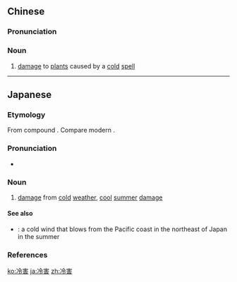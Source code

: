 ==Chinese==
{{zh-forms}}

===Pronunciation===
{{zh-pron
|m=lěnghài
|c=laang5 hoi6
|cat=n
}}

===Noun===
{{zh-noun}}

# {{lb|zh|agriculture}} [[damage]] to [[plant]]s caused by a [[cold]] [[spell]]

----

==Japanese==
<div style="float:right;">
{{wikipedia|lang=ja}}
</div>
{{ja-kanjitab|れい|がい}}

===Etymology===
From {{etyl|ltc|ja|sort=れいがい}} compound {{m|zh|冷害|tr=leng gai<sup>H</sup>|lit=cold + harm, injury}}. Compare modern {{etyl|cmn|-}} {{zh-l|冷害|tr=lěnghài}}.

===Pronunciation===
* {{ja-pron|yomi=goon|れいがい|acc=0|acc_ref=NHK,DJR}}

===Noun===
{{ja-noun|れいがい}}

# [[damage]] from [[cold]] [[weather]], [[cool]] [[summer]] [[damage]] {{gloss|to harvest}}

====See also====
* {{ja-r|山背|やませ}}: a cold wind that blows from the Pacific coast in the northeast of Japan in the summer

===References===
<references />

[[ko:冷害]]
[[ja:冷害]]
[[zh:冷害]]